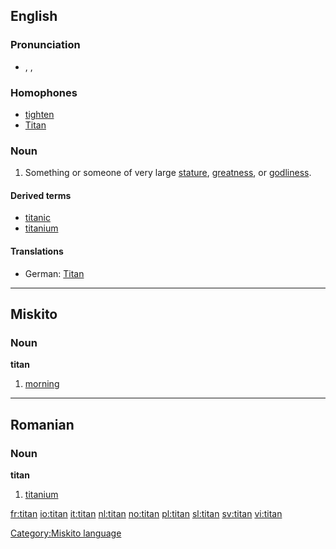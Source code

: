 {{see|Titan}}
==English==

===Pronunciation===
*{{AHD|tīʹtən}}, {{IPA|/ˈtaɪtən/}}, {{SAMPA|/"taIt@n/}}

===Homophones===
*[[tighten]]
*[[Titan]]

===Noun===
{{en-noun}}

# Something or someone of very large [[stature]], [[greatness]], or [[godliness]].

====Derived terms====
*[[titanic]]
*[[titanium]]

====Translations====
{{top}}
*German: [[Titan]] {{m}}
{{mid}}
{{bottom}}

----

==Miskito==
===Noun===
'''titan'''

# [[morning]]

[[Category:Miskito language]]

----

==Romanian==

===Noun===
'''titan'''

# [[titanium]]

[[fr:titan]]
[[io:titan]]
[[it:titan]]
[[nl:titan]]
[[no:titan]]
[[pl:titan]]
[[sl:titan]]
[[sv:titan]]
[[vi:titan]]